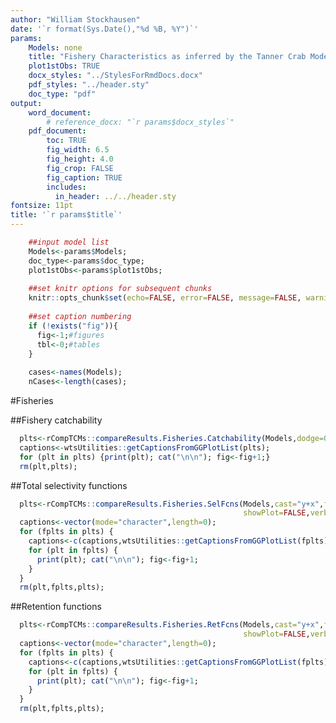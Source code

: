 ```yaml
---
author: "William Stockhausen"
date: '`r format(Sys.Date(),"%d %B, %Y")`'
params: 
    Models: none
    title: "Fishery Characteristics as inferred by the Tanner Crab Model" 
    plot1stObs: TRUE
    docx_styles: "../StylesForRmdDocs.docx"
    pdf_styles: "../header.sty"
    doc_type: "pdf"
output: 
    word_document: 
        # reference_docx: "`r params$docx_styles`"
    pdf_document: 
        toc: TRUE
        fig_width: 6.5
        fig_height: 4.0
        fig_crop: FALSE
        fig_caption: TRUE
        includes:
          in_header: ../../header.sty
fontsize: 11pt
title: '`r params$title`'
---
```


```r
    ##input model list
    Models<-params$Models;
    doc_type<-params$doc_type;
    plot1stObs<-params$plot1stObs;
    
    ##set knitr options for subsequent chunks
    knitr::opts_chunk$set(echo=FALSE, error=FALSE, message=FALSE, warning=FALSE, concordance=TRUE, fig.width=6.5, fig.height=7.0, dpi=300)
    
    ##set caption numbering
    if (!exists("fig")){
      fig<-1;#figures
      tbl<-0;#tables
    }
    
    cases<-names(Models);
    nCases<-length(cases);
```

#Fisheries

##Fishery catchability

```r
  plts<-rCompTCMs::compareResults.Fisheries.Catchability(Models,dodge=0,showPlot=FALSE,verbose=FALSE)
  captions<-wtsUtilities::getCaptionsFromGGPlotList(plts);
  for (plt in plts) {print(plt); cat("\n\n"); fig<-fig+1;}
  rm(plt,plts);
```

##Total selectivity functions

```r
  plts<-rCompTCMs::compareResults.Fisheries.SelFcns(Models,cast="y+x",facet_grid="y~x",mxy=5,years=1986:2015,dodge=0,
                                                    showPlot=FALSE,verbose=FALSE);
  captions<-vector(mode="character",length=0);
  for (fplts in plts) {
    captions<-c(captions,wtsUtilities::getCaptionsFromGGPlotList(fplts));
    for (plt in fplts) {
      print(plt); cat("\n\n"); fig<-fig+1;
    }
  }
  rm(plt,fplts,plts);
```

##Retention functions

```r
  plts<-rCompTCMs::compareResults.Fisheries.RetFcns(Models,cast="y+x",facet_grid="y~x",mxy=5,years=1986:2015,dodge=0,
                                                    showPlot=FALSE,verbose=FALSE);
  captions<-vector(mode="character",length=0);
  for (fplts in plts) {
    captions<-c(captions,wtsUtilities::getCaptionsFromGGPlotList(fplts));
    for (plt in fplts) {
      print(plt); cat("\n\n"); fig<-fig+1;
    }
  }
  rm(plt,fplts,plts);
```

